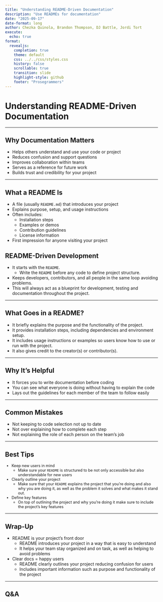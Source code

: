 ```yaml
---
title: "Understanding README-Driven Documentation"
description: "Use READMEs for documentation"
date: "2025-09-17"
date-format: long
author: Chezka Quinola, Brandon Thompson, DJ Battle, Jordi Tort
execute:
  echo: true
format:
  revealjs:
    completion: true
    theme: default
    css: ../../css/styles.css
    history: false
    scrollable: true
    transition: slide
    highlight-style: github
    footer: "Prosegrammers"
---
```


<!--chezka-->
# Understanding README-Driven Documentation

---

## Why Documentation Matters
- Helps others understand and use your code or project
- Reduces confusion and support questions
- Improves collaboration within teams
- Serves as a reference for future work
- Builds trust and credibility for your project

---

## What a README Is
- A file (usually `README.md`) that introduces your project
- Explains purpose, setup, and usage instructions
- Often includes:
  - Installation steps
  - Examples or demos
  - Contribution guidelines
  - License information
- First impression for anyone visiting your project


<!--jordi-->
## README-Driven Development
- It starts with the `README`.
  - Write the `README` before any code to define project structure.
-  Keeps developers, contributors, and all people in the same loop avoiding problems.
- This will always act as a blueprint for development, testing and documentation throughout the project.

---

<!--jordi-->
## What Goes in a README? 
- It briefly explains the purpose and the functionality of the project. 
- It provides installation steps, including dependencies and environment setup.
- It includes usage instructions or examples so users know how to use or run with the project.
- It also gives credit to the creator(s) or contributor(s). 

---

<!--DJ-->
## Why It’s Helpful
- It forces you to write documentation before coding 
- You can see what everyone is doing without having to explain the code
- Lays out the guidelines for each member of the team to follow easily

---

<!--DJ-->
## Common Mistakes
- Not keeping to code selection not up to date
- Not over explaining how to complete each step
- Not explaining the role of each person on the team's job

---

<!--brandon-->
## Best Tips

::: {.incremental style="font-size: 0.9em;"}

- Keep new users in mind
  - Make sure your `README` is structured to be not only accessible but also understandable for new users
- Clearly outline your project
  - Make sure that your `README` explains the project that you're doing and also why you are doing it, as well as the problem it solves and what makes it stand out.
- Define key features
  - On top of outlining the project and why you're doing it make sure to include the project's key features

:::

---

<!--brandon-->
## Wrap-Up
- README is your project’s front door  
  - README introduces your project in a way that is easy to understand
  - It helps your team stay organized and on task, as well as helping to avoid problems
- Clear docs = happy users  
  - README clearly outlines your project reducing confusion for users 
  - Includes important information such as purpose and functionality of the project

---

## Q&A
